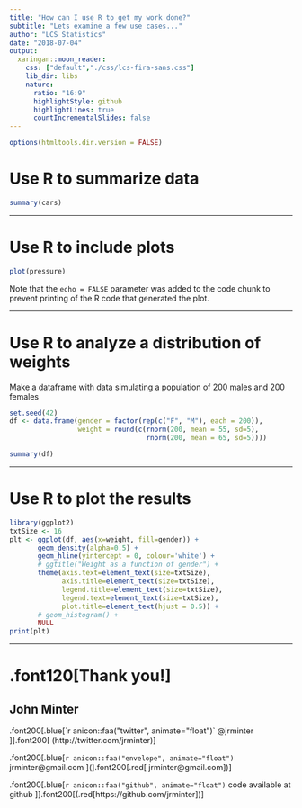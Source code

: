 ```yaml
---
title: "How can I use R to get my work done?"
subtitle: "Lets examine a few use cases..."
author: "LCS Statistics"
date: "2018-07-04"
output:
  xaringan::moon_reader:
    css: ["default","./css/lcs-fira-sans.css"]
    lib_dir: libs
    nature:
      ratio: "16:9"
      highlightStyle: github
      highlightLines: true 
      countIncrementalSlides: false
---
```

```r
options(htmltools.dir.version = FALSE)
```

<div class="my-logo-left"></div>

# Use R to summarize data

```r
summary(cars)
```

---

<div class="my-logo-left"></div>

# Use R to include plots

```r
plot(pressure)
```

Note that the `echo = FALSE` parameter was added to the code chunk
to prevent printing of the R code that generated the plot.

---

<div class="my-logo-left"></div>

# Use R to analyze a distribution of weights

Make a dataframe with data simulating a population of 200 males and 200 females

```r
set.seed(42)
df <- data.frame(gender = factor(rep(c("F", "M"), each = 200)),
                 weight = round(c(rnorm(200, mean = 55, sd=5),
                                  rnorm(200, mean = 65, sd=5))))

summary(df)
```

---

<div class="my-logo-left"></div>

# Use R to plot the results

```r
library(ggplot2)
txtSize <- 16
plt <- ggplot(df, aes(x=weight, fill=gender)) +
       geom_density(alpha=0.5) +
       geom_hline(yintercept = 0, colour='white') +
       # ggtitle("Weight as a function of gender") +
       theme(axis.text=element_text(size=txtSize),
             axis.title=element_text(size=txtSize),
             legend.title=element_text(size=txtSize),
             legend.text=element_text(size=txtSize),
             plot.title=element_text(hjust = 0.5)) +
       # geom_histogram() +
       NULL
print(plt)
```

---

<div class="my-logo-left"></div>

# .font120[Thank you!]

## **John Minter**

.font200[.blue[`r anicon::faa("twitter", animate="float")` @jrminter ]].font200[ (http://twitter.com/jrminter)]

.font200[.blue[`r anicon::faa("envelope", animate="float")` jrminter@gmail.com ](].font200[.red[ jrminter@gmail.com])]

.font200[.blue[`r anicon::faa("github", animate="float")` code available at github ]].font200[(.red[https://github.com/jrminter])]
